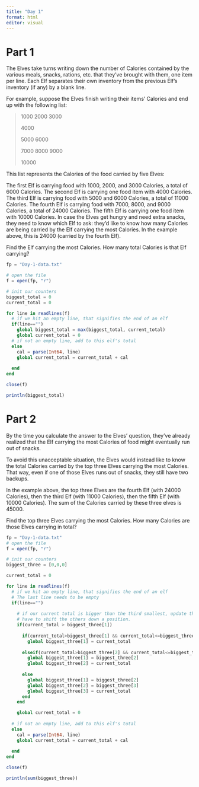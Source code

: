 ```yaml
---
title: "Day 1"
format: html
editor: visual
---
```


# Part 1

The Elves take turns writing down the number of Calories contained by the various meals, snacks, rations, etc. that they've brought with them, one item per line. Each Elf separates their own inventory from the previous Elf's inventory (if any) by a blank line.

For example, suppose the Elves finish writing their items' Calories and end up with the following list:

> 1000 2000 3000
>
> 4000
>
> 5000 6000
>
> 7000 8000 9000
>
> 10000

This list represents the Calories of the food carried by five Elves:

The first Elf is carrying food with 1000, 2000, and 3000 Calories, a total of 6000 Calories. The second Elf is carrying one food item with 4000 Calories. The third Elf is carrying food with 5000 and 6000 Calories, a total of 11000 Calories. The fourth Elf is carrying food with 7000, 8000, and 9000 Calories, a total of 24000 Calories. The fifth Elf is carrying one food item with 10000 Calories. In case the Elves get hungry and need extra snacks, they need to know which Elf to ask: they'd like to know how many Calories are being carried by the Elf carrying the most Calories. In the example above, this is 24000 (carried by the fourth Elf).

Find the Elf carrying the most Calories. How many total Calories is that Elf carrying?


```julia
fp = "Day-1-data.txt"

# open the file
f = open(fp, "r")

# init our counters
biggest_total = 0
current_total = 0

for line in readlines(f)
  # if we hit an empty line, that signifies the end of an elf
  if(line=="")
    global biggest_total = max(biggest_total, current_total)
    global current_total = 0
  # if not an empty line, add to this elf's total
  else
    cal = parse(Int64, line)
    global current_total = current_total + cal
  
  end
end

close(f)

println(biggest_total)

```

# Part 2
By the time you calculate the answer to the Elves' question, they've already realized that the Elf carrying the most Calories of food might eventually run out of snacks.

To avoid this unacceptable situation, the Elves would instead like to know the total Calories carried by the top three Elves carrying the most Calories. That way, even if one of those Elves runs out of snacks, they still have two backups.

In the example above, the top three Elves are the fourth Elf (with 24000 Calories), then the third Elf (with 11000 Calories), then the fifth Elf (with 10000 Calories). The sum of the Calories carried by these three elves is 45000.

Find the top three Elves carrying the most Calories. How many Calories are those Elves carrying in total?

```julia
fp = "Day-1-data.txt"
# open the file
f = open(fp, "r")

# init our counters
biggest_three = [0,0,0]

current_total = 0

for line in readlines(f)
  # if we hit an empty line, that signifies the end of an elf
  # The last line needs to be empty
  if(line=="")
    
    # if our current total is bigger than the third smallest, update the top 3.
    # have to shift the others down a position. 
    if(current_total > biggest_three[1])
      
      if(current_total>biggest_three[1] && current_total<=biggest_three[2])
        global biggest_three[1] = current_total
    
      elseif(current_total>biggest_three[2] && current_total<=biggest_three[3])
        global biggest_three[1] = biggest_three[2]
        global biggest_three[2] = current_total
        
      else
        global biggest_three[1] = biggest_three[2]
        global biggest_three[2] = biggest_three[3]
        global biggest_three[3] = current_total
      end
    end

    global current_total = 0
  
  # if not an empty line, add to this elf's total
  else
    cal = parse(Int64, line)
    global current_total = current_total + cal
  
  end
end

close(f)

println(sum(biggest_three))

```